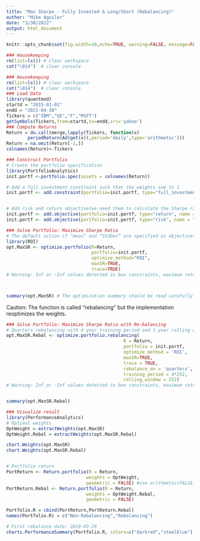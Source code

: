 ```yaml
---
title: "Max Sharpe - Fully Invested & Long/Short (Rebalancing)"
author: "Mike Aguilar"
date: "3/30/2022"
output: html_document
---
```




```r
knitr::opts_chunk$set(fig.width=10,echo=TRUE, warning=FALSE, message=FALSE, class.output="scroll-200")
```


```r
### Housekeeping
rm(list=ls()) # clear workspace
cat("\014")  # clear console

### Housekeeping
rm(list=ls()) # clear workspace
cat("\014")  # clear console
### Load Data
library(quantmod)
startd = "2015-01-01"
endd = "2021-04-30"
Tickers = c("IBM","GE","F","MSFT")
getSymbols(Tickers,from=startd,to=endd,src='yahoo')
### Compute Returns
Return = do.call(merge,lapply(Tickers, function(x) 
        periodReturn(Ad(get(x)),period='daily',type='arithmetic')))
Return = na.omit(Return[-1,])
colnames(Return)<-Tickers

### Construct Portfolio
# Create the portfolio specification
library(PortfolioAnalytics)
init.portf <-portfolio.spec(assets = colnames(Return))

# Add a full investment constraint such that the weights sum to 1
init.portf <- add.constraint(portfolio=init.portf, type="full_investment")


# Add risk and return objective(we need them to calculate the Sharpe ratio)
init.portf <- add.objective(portfolio=init.portf, type="return", name = "mean")
init.portf <- add.objective(portfolio=init.portf, type="risk", name = "StdDev")
```


```r
### Solve Portfolio: Maximize Sharpe Ratio
# The default action if “mean” and “StdDev” are specified as objectives with optimize_method="ROI" is to maximize quadratic utility. If we want to maximize Sharpe Ratio, we need to pass in maxSR=TRUE to optimize.portfolio
library(ROI)
opt.MaxSR <- optimize.portfolio(R=Return, 
                                portfolio=init.portf, 
                                optimize_method="ROI", 
                                maxSR=TRUE,
                                trace=TRUE)
# Warning: Inf or -Inf values detected in box constraints, maximum return objectives must have finite box constraint values. 



summary(opt.MaxSR) # The optimization summary should be read carefully since not every constraint is guaranteed to be satisfied
```

Caution: The function is called "rebalancing" but the implementation reoptimizes the weights. 
```r
### Solve Portfolio: Maximize Sharpe Ratio with Re-balancing
# Quarters rebalancing with 4 year training period and 1 year rolling window
opt.MaxSR.Rebal <- optimize.portfolio.rebalancing(
                                            R = Return, 
                                            portfolio = init.portf,
                                            optimize_method = 'ROI',
                                            maxSR=TRUE,
                                            trace = TRUE,
                                            rebalance_on = 'quarters',
                                            training_period = 4*252,
                                            rolling_window = 252)
# Warning: Inf or -Inf values detected in box constraints, maximum return objectives must have finite box constraint values. 


summary(opt.MaxSR.Rebal) 
```




```r
### Visualize result
library(PerformanceAnalytics)
# Optimal weights
OptWeight = extractWeights(opt.MaxSR)
OptWeight.Rebal = extractWeights(opt.MaxSR.Rebal)

chart.Weights(opt.MaxSR)
chart.Weights(opt.MaxSR.Rebal)


# Portfolio return
PortReturn <- Return.portfolio(R = Return, 
                              weights = OptWeight, 
                              geometric = FALSE) #use arithmetic(FALSE) to aggregate returns
PortReturn.Rebal <- Return.portfolio(R = Return, 
                              weights = OptWeight.Rebal, 
                              geometric = FALSE) 

Portfolio.R = cbind(PortReturn,PortReturn.Rebal)
names(Portfolio.R) = c("Non-Rebalancing","Rebalancing")

# First rebalance date: 2019-03-29
charts.PerformanceSummary(Portfolio.R, colors=c("darkred","steelblue"), main=" ") 

```



